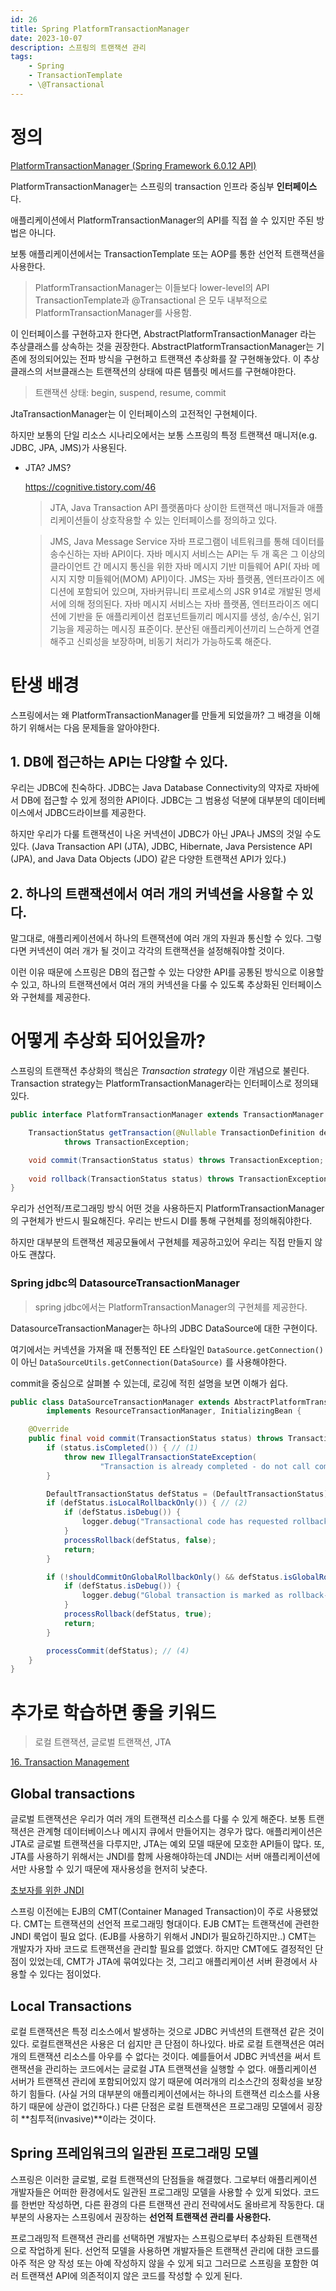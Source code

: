 ```yaml
---
id: 26
title: Spring PlatformTransactionManager
date: 2023-10-07
description: 스프링의 트랜잭션 관리
tags:
    - Spring
    - TransactionTemplate
    - \@Transactional
---
```


# 정의

[PlatformTransactionManager (Spring Framework 6.0.12 API)](https://docs.spring.io/spring-framework/docs/current/javadoc-api/org/springframework/transaction/PlatformTransactionManager.html)

PlatformTransactionManager는 스프링의 transaction 인프라 중심부 **인터페이스**다.

애플리케이션에서 PlatformTransactionManager의 API를 직접 쓸 수 있지만 주된 방법은 아니다.

보통 애플리케이션에서는 TransactionTemplate 또는 AOP를 통한 선언적 트랜잭션을 사용한다.


> PlatformTransactionManager는 이들보다 lower-level의 API
TransactionTemplate과 @Transactional 은 모두 내부적으로 PlatformTransactionManager를 사용함.
> 

이 인터페이스를 구현하고자 한다면, AbstractPlatformTransactionManager 라는 추상클래스를 상속하는 것을 권장한다. AbstractPlatformTransactionManager는 기존에 정의되어있는 전파 방식을 구현하고 트랜잭션 추상화를 잘 구현해놓았다. 이 추상클래스의 서브클래스는 트랜잭션의 상태에 따른 템플릿 메서드를 구현해야한다.

> 트랜잭션 상태: begin, suspend, resume, commit
> 

JtaTransactionManager는 이 인터페이스의 고전적인 구현체이다.

하지만 보통의 단일 리소스 시나리오에서는 보통 스프링의 특정 트랜잭션 매니저(e.g. JDBC, JPA, JMS)가 사용된다.

- JTA? JMS?
    
    https://cognitive.tistory.com/46
    
    > JTA, Java Transaction API
    플랫폼마다 상이한 트랜잭션 매니저들과 애플리케이션들이 상호작용할 수 있는 인터페이스를 정의하고 있다.
    > 
    
    > JMS, Java Message Service
    자바 프로그램이 네트워크를 통해 데이터를 송수신하는 자바 API이다.
    자바 메시지 서비스는 API는 두 개 혹은 그 이상의 클라이언트 간 메시지 통신을 위한 자바 메시지 기반 미들웨어 API( 자바 메시지 지향 미들웨어(MOM) API)이다. JMS는 자바 플랫폼, 엔터프라이즈 에디션에 포함되어 있으며, 자바커뮤니티 프로세스의 JSR 914로 개발된 명세서에 의해 정의된다. 자바 메시지 서비스는 자바 플랫폼, 엔터프라이즈 에디션에 기반을 둔 애플리케이션 컴포넌트들끼리 메시지를 생성, 송/수신, 읽기 기능을 제공하는 메시징 표준이다. 분산된 애플리케이션끼리 느슨하게 연결해주고 신뢰성을 보장하며, 비동기 처리가 가능하도록 해준다.
    > 

# 탄생 배경

스프링에서는 왜 PlatformTransactionManager를 만들게 되었을까? 그 배경을 이해하기 위해서는 다음 문제들을 알아야한다.

## 1. DB에 접근하는 API는 다양할 수 있다.

우리는 JDBC에 친숙하다. JDBC는 Java Database Connectivity의 약자로 자바에서 DB에 접근할 수 있게 정의한 API이다. JDBC는 그 범용성 덕분에 대부분의 데이터베이스에서 JDBC드라이브를 제공한다.

하지만 우리가 다룰 트랜잭션이 나온 커넥션이 JDBC가 아닌 JPA나 JMS의 것일 수도 있다. (Java Transaction API (JTA), JDBC, Hibernate, Java Persistence API (JPA), and Java Data Objects (JDO) 같은 다양한 트랜잭션 API가 있다.)

## 2. 하나의 트랜잭션에서 여러 개의 커넥션을 사용할 수 있다.

말그대로, 애플리케이션에서 하나의 트랜잭션에 여러 개의 자원과 통신할 수 있다. 그렇다면 커넥션이 여러 개가 될 것이고 각각의 트랜잭션을 설정해줘야할 것이다.

이런 이유 때문에 스프링은 DB의 접근할 수 있는 다양한 API를 공통된 방식으로 이용할 수 있고, 하나의 트랜잭션에서 여러 개의 커넥션을 다룰 수 있도록 추상화된 인터페이스와 구현체를 제공한다.

# 어떻게 추상화 되어있을까?

스프링의 트랜잭션 추상화의 핵심은 *Transaction strategy* 이란 개념으로 불린다. Transaction strategy는 PlatformTransactionManager라는 인터페이스로 정의돼있다.

```java
public interface PlatformTransactionManager extends TransactionManager {

    TransactionStatus getTransaction(@Nullable TransactionDefinition definition)
			throws TransactionException;

    void commit(TransactionStatus status) throws TransactionException;
 
    void rollback(TransactionStatus status) throws TransactionException;
}
```

우리가 선언적/프로그래밍 방식 어떤 것을 사용하든지 PlatformTransactionManager의 구현체가 반드시 필요해진다. 우리는 반드시 DI를 통해 구현체를 정의해줘야한다.

하지만 대부분의 트랜잭션 제공모듈에서 구현체를 제공하고있어 우리는 직접 만들지 않아도 괜찮다.

### Spring jdbc의 DatasourceTransactionManager

> spring jdbc에서는 PlatformTransactionManager의 구현체를 제공한다.
> 

DatasourceTransactionManager는 하나의 JDBC DataSource에 대한 구현이다.

여기에서는 커넥션을 가져올 때 전통적인 EE 스타일인 `DataSource.getConnection()` 이 아닌 `DataSourceUtils.getConnection(DataSource)` 를 사용해야한다.

commit을 중심으로 살펴볼 수 있는데, 로깅에 적힌 설명을 보면 이해가 쉽다.

```java
public class DataSourceTransactionManager extends AbstractPlatformTransactionManager
		implements ResourceTransactionManager, InitializingBean {

	@Override
	public final void commit(TransactionStatus status) throws TransactionException {
		if (status.isCompleted()) { // (1)
			throw new IllegalTransactionStateException(
					"Transaction is already completed - do not call commit or rollback more than once per transaction");
		}

		DefaultTransactionStatus defStatus = (DefaultTransactionStatus) status;
		if (defStatus.isLocalRollbackOnly()) { // (2)
			if (defStatus.isDebug()) {
				logger.debug("Transactional code has requested rollback");
			}
			processRollback(defStatus, false);
			return;
		}

		if (!shouldCommitOnGlobalRollbackOnly() && defStatus.isGlobalRollbackOnly()) { // (3) global transaction의 롤백을 수행하고 local
			if (defStatus.isDebug()) {
				logger.debug("Global transaction is marked as rollback-only but transactional code requested commit");
			}
			processRollback(defStatus, true);
			return;
		}

		processCommit(defStatus); // (4)
	}
}
```

# 추가로 학습하면 좋을 키워드

> 로컬 트랜잭션, 글로벌 트랜잭션, JTA
> 

[16. Transaction Management](https://docs.spring.io/spring-framework/docs/4.2.x/spring-framework-reference/html/transaction.html)

## Global transactions

글로벌 트랜잭션은 우리가 여러 개의 트랜잭션 리소스를 다룰 수 있게 해준다. 보통 트랜잭션은 관계형 데이터베이스나 메시지 큐에서 만들어지는 경우가 많다. 애플리케이션은 JTA로 글로벌 트랜잭션을 다루지만, JTA는 예외 모델 때문에 모호한 API들이 많다. 또, JTA를 사용하기 위해서는 JNDI를 함께 사용해야하는데 JNDI는 서버 애플리케이션에서만 사용할 수 있기 때문에 재사용성을 현저히 낮춘다.

[초보자를 위한 JNDI](https://hamait.tistory.com/331)

스프링 이전에는 EJB의 CMT(Container Managed Transaction)이 주로 사용됐었다. CMT는 트랜잭션의 선언적 프로그래밍 형대이다. EJB CMT는 트랜잭션에 관련한 JNDI 룩업이 필요 없다. (EJB를 사용하기 위해서 JNDI가 필요하긴하지만..) CMT는 개발자가 자바 코드로 트랜잭션을 관리할 필요를 없앴다. 하지만 CMT에도 결정적인 단점이 있었는데, CMT가 JTA에 묶여있다는 것, 그리고 애플리케이션 서버 환경에서 사용할 수 있다는 점이었다.

## Local Transactions

로컬 트랜잭션은 특정 리소스에서 발생하는 것으로 JDBC 커넥션의 트랜잭션 같은 것이 있다. 로컬트랜잭션은 사용은 더 쉽지만 큰 단점이 하나있다. 바로 로컬 트랜잭션은 여러개의 트랜잭션 리소스를 아우를 수 없다는 것이다. 예를들어서 JDBC 커넥션을 써서 트랜잭션을 관리하는 코드에서는 글로컬 JTA 트랜잭션을 실행할 수 없다. 애플리케이션 서버가 트랜잭션 관리에 포함되어있지 않기 때문에 여러개의 리소스간의 정확성을 보장하기 힘들다. (사실 거의 대부분의 애플리케이션에서는 하나의 트랜잭션 리소스를 사용하기 때문에 상관이 없긴하다.) 다른 단점은 로컬 트랜잭션은 프로그래밍 모델에서 굉장히 **침투적(invasive)**이라는 것이다.

## Spring 프레임워크의 일관된 프로그래밍 모델

스프링은 이러한 글로벌, 로컬 트랜잭션의 단점들을 해결했다. 그로부터 애플리케이션 개발자들은 어떠한 환경에서도 일관된 프로그래밍 모델을 사용할 수 있게 되었다. 코드를 한번만 작성하면, 다른 환경의 다른 트랜잭션 관리 전략에서도 올바르게 작동한다. 대부분의 사용자는 스프링에서 권장하는 **선언적 트랜잭션 관리를 사용한다.**

프로그래밍적 트랜잭션 관리를 선택하면 개발자는 스프링으로부터 추상화된 트랜잭션으로 작업하게 된다. 선언적 모델을 사용하면 개발자들은 트랜잭션 관리에 대한 코드를 아주 적은 양 작성 또는 아예 작성하지 않을 수 있게 되고 그러므로 스프링을 포함한 여러 트랜잭션 API에 의존적이지 않은 코드를 작성할 수 있게 된다.